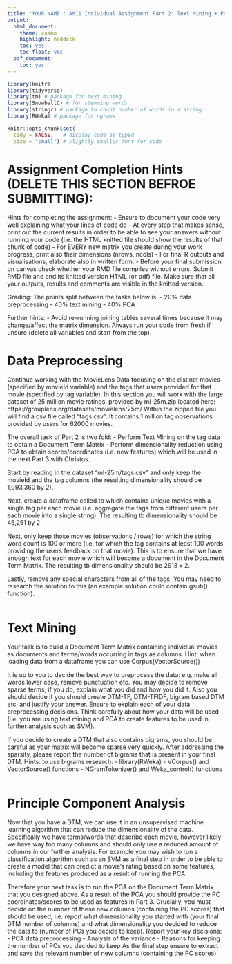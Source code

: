```yaml
---
title: "YOUR NAME : AM11 Individual Assignment Part 2: Text Mining + PCA"
output:
  html_document:
    theme: cosmo
    highlight: haddock
    toc: yes
    toc_float: yes
  pdf_document:
    toc: yes
---
```


```r
library(knitr)
library(tidyverse)
library(tm) # package for text mining  
library(SnowballC) # for stemming words
library(stringr) # package to count number of words in a string
library(RWeka) # package for ngrams

knitr::opts_chunk$set(
  tidy = FALSE,   # display code as typed
  size = "small") # slightly smaller font for code
```

# Assignment Completion Hints (DELETE THIS SECTION BEFROE SUBMITTING):

Hints for completing the assignment: 
- Ensure to document your code very well explaining what your lines of code do
- At every step that makes sense, print out the current results in order to be able to see your answers without running your code (i.e. the HTML knitted file should show the results of that chunk of code)
- For EVERY new matrix you create during your work progress, print also their dimensions (nrows, ncols)
- For final R outputs and visualisations, elaborate also in written form.
- Before your final submission on canvas check whether your RMD file compiles without errors. Submit RMD file and and its knitted version HTML (or pdf) file. Make sure that all your outputs, results and comments are visible in the knitted version.

Grading:
The points split between the tasks below is:
- 20% data preprocessing
- 40% text mining
- 40% PCA

Further hints:
- Avoid re-running joining tables several times because it may change/affect the matrix dimension. Always run your code from fresh if unsure (delete all variables and start from the top).

# Data Preprocessing

Continue working with the MovieLens Data focusing on the distinct movies (specified by movieId variable) and the tags that users provided for that movie (specified by tag variable).
In this section you will work with the large dataset of 25 million movie ratings. provided by ml-25m.zip located here: https://grouplens.org/datasets/movielens/25m/ 
Within the zipped file you will find a csv file called "tags.csv".
It contains 1 million tag observations provided by users for 62000 movies.  

The overall task of Part 2 is two fold:
- Perform Text Mining on the tag data to obtain a Document Term Matrix
- Perform dimensionality reduction using PCA to obtain scores/coordinates (i.e. new features) which will be used in the next Part 3 with Christos.

Start by reading in the dataset "ml-25m/tags.csv" and only keep the movieId and the tag columns (the resulting dimensionality should be 1,093,360 by 2).

Next, create a dataframe called tb which contains unique movies with a single tag per each movie (i.e. aggregate the tags from different users per each movie into a single string).
The resulting tb dimensionality should be 45,251 by 2.

Next, only keep those movies (observations / rows) for which the string word count is 100 or more (i.e. for which the tag contains at least 100 words providing the users feedback on that movie). 
This is to ensure that we have enough text for each movie which will become a document in the Document Term Matrix.
The resulting tb dimensionality should be 2918 x 2.

Lastly, remove any special characters from all of the tags.
You may need to research the solution to this (an example solution could contain gsub() function). 

```r









```

# Text Mining 

Your task is to build a Document Term Matrix containing individual movies as documents and terms/words occurring in tags as columns. 
Hint: when loading data from a dataframe you can use Corpus(VectorSource())

It is up to you to decide the best way to preprocess the data: e.g. make all words lower case, remove punctuation etc.
You may decide to remove sparse terms, if you do, explain what you did and how you did it. 
Also you should decide if you should create DTM-TF, DTM-TFIDF, bigram based DTM etc, and justify your answer.
Ensure to explain each of your data preprocessing decisions.
Think carefully about how your data will be used (i.e. you are using text mining and PCA to create features to be used in further analysis such as SVM).

If you decide to create a DTM that also contains bigrams, you should be careful as your matrix will become sparse very quickly. 
After addressing the sparsity, please report the number of bigrams that is present in your final DTM.
Hints: to use bigrams research:
- library(RWeka) 
- VCorpus() and VectorSource() functions
- NGramTokenizer() and Weka_control() functions


```r










```

# Principle Component Analysis

Now that you have a DTM, we can use it in an unsupervised machine learning algorithm that can reduce the dimensionality of the data. 
Specifically we have terms/words that describe each movie, however likely we have way too many columns and should only use a reduced amount of columns in our further analysis.
For example you may wish to run a classification algorithm such as an SVM as a final step in order to be able to create a model that can predict a movie's rating based on some features, including the features produced as a result of running the PCA. 

Therefore your next task is to run the PCA on the Document Term Matrix that you designed above.
As a result of the PCA you should provide the PC coordinates/scores to be used as features in Part 3.
Crucially, you must decide on the number of these new columns (containing the PC scores) that should be used, i.e. report what dimensionality you started with (your final DTM number of columns) and what dimensionality you decided to reduce the data to (number of PCs you decide to keep).
Report your key decisions:
- PCA data preprocessing 
- Analysis of the variance
- Reasons for keeping the number of PCs you decided to keep
As the final step ensure to extract and save the relevant number of new columns (containing the PC scores).

```r

```

